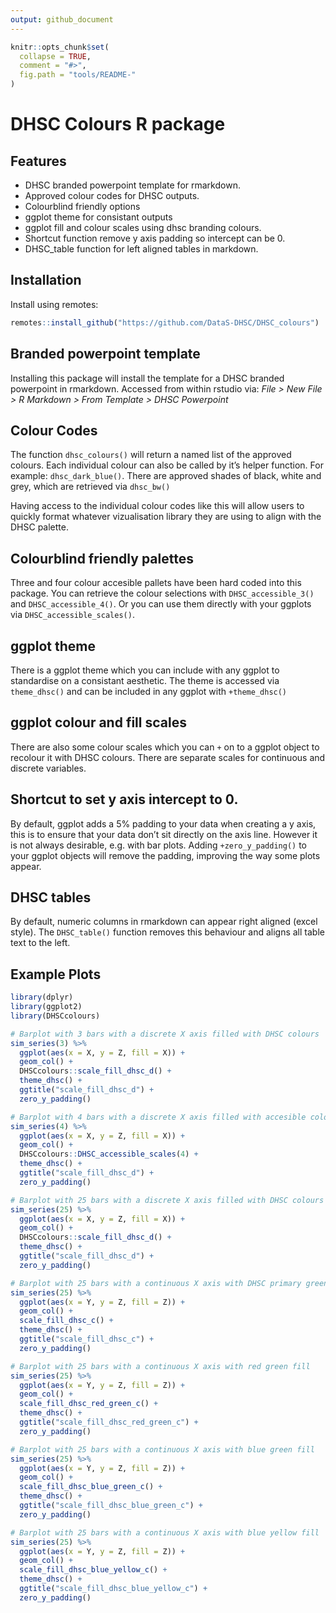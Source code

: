 ```yaml
---
output: github_document
---
```


<!-- README.md is generated from README.Rmd. Please edit that file -->

```r
knitr::opts_chunk$set(
  collapse = TRUE,
  comment = "#>",
  fig.path = "tools/README-"
)
```


# DHSC Colours R package

## Features
 - DHSC branded powerpoint template for rmarkdown.
 - Approved colour codes for DHSC outputs.
 - Colourblind friendly options
 - ggplot theme for consistant outputs
 - ggplot fill and colour scales using dhsc branding colours.
 - Shortcut function remove y axis padding so intercept can be 0.
 - DHSC_table function for left aligned tables in markdown. 


## Installation

Install using remotes: 
```r
remotes::install_github("https://github.com/DataS-DHSC/DHSC_colours")
```


## Branded powerpoint template

Installing this package will install the template for a DHSC
branded powerpoint in rmarkdown. Accessed from within rstudio via:
*File > New File > R Markdown > From Template > DHSC Powerpoint*


## Colour Codes

The function ```dhsc_colours()``` will return a named list of the approved
colours. Each individual colour can also be called by it's helper function.
For example: ```dhsc_dark_blue()```. There are approved shades of black, white
and grey, which are retrieved via ```dhsc_bw()```

Having access to the individual colour codes like this will allow users to quickly
format whatever vizualisation library they are using to align with the DHSC palette.

## Colourblind friendly palettes 

Three and four colour accesible pallets have been hard coded into this package. 
You can retrieve the colour selections with ```DHSC_accessible_3()``` and 
```DHSC_accessible_4()```. Or you can use them directly with your ggplots via 
```DHSC_accessible_scales()```.

## ggplot theme

There is a ggplot theme which you can include with any ggplot to standardise on a 
consistant aesthetic. The theme is accessed via ```theme_dhsc()``` and can be
included in any ggplot with ```+theme_dhsc()```

## ggplot colour and fill scales

There are also some colour scales which you can ```+``` on to a ggplot object 
to recolour it with DHSC colours. There are separate scales for continuous and discrete variables.

## Shortcut to set y axis intercept to 0. 

By default, ggplot adds a 5% padding to your data when creating a y axis, this is
to ensure that your data don't sit directly on the axis line. However it is not
always desirable, e.g. with bar plots. Adding ```+zero_y_padding()``` to your
ggplot objects will remove the padding, improving the way some plots appear. 

## DHSC tables

By default, numeric columns in rmarkdown can appear right aligned (excel style).
The ```DHSC_table()``` function removes this behaviour and aligns all table text
to the left.

## Example Plots

```r
library(dplyr)
library(ggplot2)
library(DHSCcolours)

# Barplot with 3 bars with a discrete X axis filled with DHSC colours
sim_series(3) %>%
  ggplot(aes(x = X, y = Z, fill = X)) +
  geom_col() +
  DHSCcolours::scale_fill_dhsc_d() +
  theme_dhsc() +
  ggtitle("scale_fill_dhsc_d") +
  zero_y_padding()

# Barplot with 4 bars with a discrete X axis filled with accesible colours
sim_series(4) %>%
  ggplot(aes(x = X, y = Z, fill = X)) +
  geom_col() +
  DHSCcolours::DHSC_accessible_scales(4) +
  theme_dhsc() +
  ggtitle("scale_fill_dhsc_d") +
  zero_y_padding()

# Barplot with 25 bars with a discrete X axis filled with DHSC colours
sim_series(25) %>%
  ggplot(aes(x = X, y = Z, fill = X)) +
  geom_col() +
  DHSCcolours::scale_fill_dhsc_d() +
  theme_dhsc() +
  ggtitle("scale_fill_dhsc_d") +
  zero_y_padding()

# Barplot with 25 bars with a continuous X axis with DHSC primary green - purple fill
sim_series(25) %>%
  ggplot(aes(x = Y, y = Z, fill = Z)) +
  geom_col() +
  scale_fill_dhsc_c() +
  theme_dhsc() +
  ggtitle("scale_fill_dhsc_c") +
  zero_y_padding()

# Barplot with 25 bars with a continuous X axis with red green fill
sim_series(25) %>%
  ggplot(aes(x = Y, y = Z, fill = Z)) +
  geom_col() +
  scale_fill_dhsc_red_green_c() +
  theme_dhsc() +
  ggtitle("scale_fill_dhsc_red_green_c") +
  zero_y_padding()

# Barplot with 25 bars with a continuous X axis with blue green fill
sim_series(25) %>%
  ggplot(aes(x = Y, y = Z, fill = Z)) +
  geom_col() +
  scale_fill_dhsc_blue_green_c() +
  theme_dhsc() +
  ggtitle("scale_fill_dhsc_blue_green_c") +
  zero_y_padding()

# Barplot with 25 bars with a continuous X axis with blue yellow fill
sim_series(25) %>%
  ggplot(aes(x = Y, y = Z, fill = Z)) +
  geom_col() +
  scale_fill_dhsc_blue_yellow_c() +
  theme_dhsc() +
  ggtitle("scale_fill_dhsc_blue_yellow_c") +
  zero_y_padding()

```
